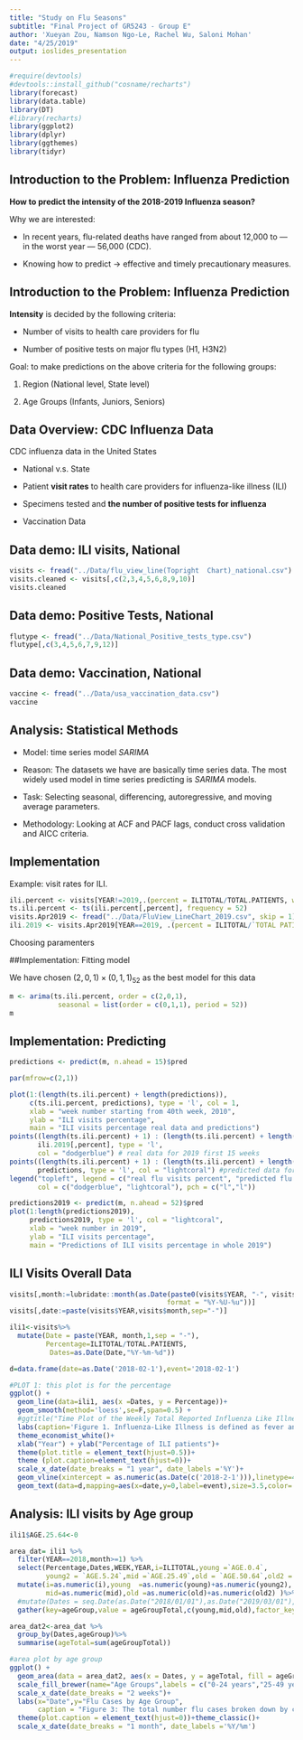 ```yaml
---
title: "Study on Flu Seasons"
subtitle: "Final Project of GR5243 - Group E"
author: 'Xueyan Zou, Namson Ngo-Le, Rachel Wu, Saloni Mohan'
date: "4/25/2019"
output: ioslides_presentation
---
```


```r
#require(devtools)
#devtools::install_github("cosname/recharts")
library(forecast)
library(data.table)
library(DT)
#library(recharts)
library(ggplot2)
library(dplyr)
library(ggthemes)
library(tidyr)
```

## Introduction to the Problem: Influenza Prediction

**How to predict the intensity of the 2018-2019 Influenza season?  **

Why we are interested:

- In recent years, flu-related deaths have ranged from about 12,000 to — in the worst year — 56,000 (CDC).

- Knowing how to predict -> effective and timely precautionary measures.

## Introduction to the Problem: Influenza Prediction

**Intensity** is decided by the following criteria:

- Number of visits to health care providers for flu

- Number of positive tests on major flu types (H1, H3N2)

Goal: to make predictions on the above criteria for the following groups:

1. Region (National level, State level)

2. Age Groups (Infants, Juniors, Seniors)


## Data Overview: CDC Influenza Data

CDC influenza data in the United States

- National v.s. State

- Patient **visit rates** to health care providers for influenza-like illness (ILI)

- Specimens tested and **the number of positive tests for influenza**

- Vaccination Data

## Data demo: ILI visits, National

```r
visits <- fread("../Data/flu_view_line(Topright  Chart)_national.csv")
visits.cleaned <- visits[,c(2,3,4,5,6,8,9,10)]
visits.cleaned
```

## Data demo: Positive Tests, National

```r
flutype <- fread("../Data/National_Positive_tests_type.csv")
flutype[,c(3,4,5,6,7,9,12)]
```

## Data demo: Vaccination, National

```r
vaccine <- fread("../Data/usa_vaccination_data.csv")
vaccine
```

## Analysis: Statistical Methods

- Model: time series model *SARIMA*

- Reason: The datasets we have are basically time series data. The most widely used model in time series predicting is *SARIMA* models.

- Task: Selecting seasonal, differencing, autoregressive, and moving average parameters.  

- Methodology: Looking at ACF and PACF lags, conduct cross validation and AICC criteria.

## Implementation

Example: visit rates for ILI.  

```r
ili.percent <- visits[YEAR!=2019,.(percent = ILITOTAL/TOTAL.PATIENTS, week = V1)] 
ts.ili.percent <- ts(ili.percent[,percent], frequency = 52)
visits.Apr2019 <- fread("../Data/FluView_LineChart_2019.csv", skip = 1)
ili.2019 <- visits.Apr2019[YEAR==2019, .(percent = ILITOTAL/`TOTAL PATIENTS`)]
```

Choosing paramenters


##Implementation: Fitting model

We have chosen $(2,0,1)\times(0,1,1)_{52}$ as the best model for this data

```r
m <- arima(ts.ili.percent, order = c(2,0,1), 
            seasonal = list(order = c(0,1,1), period = 52)) 
m
```

## Implementation: Predicting

```r
predictions <- predict(m, n.ahead = 15)$pred
```

```r
par(mfrow=c(2,1))

plot(1:(length(ts.ili.percent) + length(predictions)), 
     c(ts.ili.percent, predictions), type = 'l', col = 1, 
     xlab = "week number starting from 40th week, 2010", 
     ylab = "ILI visits percentage",
     main = "ILI visits percentage real data and predictions")
points((length(ts.ili.percent) + 1) : (length(ts.ili.percent) + length(predictions)),
       ili.2019[,percent], type = 'l', 
       col = "dodgerblue") # real data for 2019 first 15 weeks
points((length(ts.ili.percent) + 1) : (length(ts.ili.percent) + length(predictions)), 
       predictions, type = 'l', col = "lightcoral") #predicted data for 2019 first 15 weeks
legend("topleft", legend = c("real flu visits percent", "predicted flu visits percent"),
       col = c("dodgerblue", "lightcoral"), pch = c("l","l"))

predictions2019 <- predict(m, n.ahead = 52)$pred
plot(1:length(predictions2019), 
     predictions2019, type = 'l', col = "lightcoral", 
     xlab = "week number in 2019", 
     ylab = "ILI visits percentage",
     main = "Predictions of ILI visits percentage in whole 2019")
```

## ILI Visits Overall Data

```r
visits[,month:=lubridate::month(as.Date(paste0(visits$YEAR, "-", visits$WEEK, "-", 10), 
                                       format = "%Y-%U-%u"))]
visits[,date:=paste(visits$YEAR,visits$month,sep="-")]

ili1<-visits%>% 
  mutate(Date = paste(YEAR, month,1,sep = "-"),
         Percentage=ILITOTAL/TOTAL.PATIENTS,
          Dates=as.Date(Date,"%Y-%m-%d")) 

d=data.frame(date=as.Date('2018-02-1'),event='2018-02-1')

#PLOT 1: this plot is for the percentage
ggplot() +
  geom_line(data=ili1, aes(x =Dates, y = Percentage))+
  geom_smooth(method='loess',se=F,span=0.5) +
  #ggtitle("Time Plot of the Weekly Total Reported Influenza Like Illnesses in the US (2010-2019)")+
  labs(caption='Figure 1. Influenza-Like Illness is defined as fever and a cough and/or a sore throat in the absence of a known cause other than flu\nData Source: CDC Weekly US Influenza Surveillance Report')+
  theme_economist_white()+
  xlab("Year") + ylab("Percentage of ILI patients")+
  theme(plot.title = element_text(hjust=0.5))+
  theme (plot.caption=element_text(hjust=0))+
  scale_x_date(date_breaks = "1 year", date_labels ='%Y')+
  geom_vline(xintercept = as.numeric(as.Date(c('2018-2-1'))),linetype=4,col="brown")+
  geom_text(data=d,mapping=aes(x=date,y=0,label=event),size=3.5,color='brown',angle=90,vjust=1.3,hjust=.1)
```

## Analysis: ILI visits by Age group

```r
ili1$AGE.25.64<-0

area_dat= ili1 %>%  
  filter(YEAR==2018,month>=1) %>%
  select(Percentage,Dates,WEEK,YEAR,i=ILITOTAL,young =`AGE.0.4`, 
         young2 = `AGE.5.24`,mid =`AGE.25.49`,old = `AGE.50.64`,old2 = `AGE.65` ) %>% 
  mutate(i=as.numeric(i),young  =as.numeric(young)+as.numeric(young2),
         mid=as.numeric(mid),old =as.numeric(old)+as.numeric(old2) )%>%
  #mutate(Dates = seq.Date(as.Date("2018/01/01"),as.Date("2019/03/01"),by="weeks")) %>%
  gather(key=ageGroup,value = ageGroupTotal,c(young,mid,old),factor_key=T)

area_dat2<-area_dat %>%
  group_by(Dates,ageGroup)%>%
  summarise(ageTotal=sum(ageGroupTotal))

#area plot by age group
ggplot() +
  geom_area(data = area_dat2, aes(x = Dates, y = ageTotal, fill = ageGroup)) +
  scale_fill_brewer(name="Age Groups",labels = c("0-24 years","25-49 years","50+ years"),palette="YlGn",direction = -1) +
  scale_x_date(date_breaks = "2 weeks")+
  labs(x="Date",y="Flu Cases by Age Group",
       caption = "Figure 3: The total number flu cases broken down by cases\nof patients below the age of 24, between the age 25 and 49, and above the age of 50.\nData Source: CDC Flu View")+
  theme(plot.caption = element_text(hjust=0))+theme_classic()+
  scale_x_date(date_breaks = "1 month", date_labels ='%Y/%m')
```

